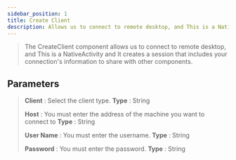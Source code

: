 ```yaml
---
sidebar_position: 1
title: Create Client
description: Allows us to connect to remote desktop, and This is a NativeActivity and It creates a session that includes your connection's information to share with other components.
---
```

> The CreateClient component allows us to connect to remote desktop, and This is a NativeActivity and It creates a session that includes your connection's information to share with other components.

## Parameters

> **Client** : Select the client type. **Type** : String
>
> **Host** : You must enter the address of the machine you want to connect to  **Type** : String
>
> **User Name** : You must enter the username. **Type** : String
>
> **Password** : You must enter the password. **Type** : String